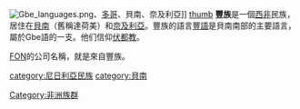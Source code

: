 {{Expand language|1=en|time=2021-12-18T15:58:10+00:00}}
{{NoteTA|G1=地名}}
[[File:Gbe_languages.png|thumb]]、[[多哥|多哥]]、貝南、奈及利亞]]
[[file:Récade_MHNT_ETH_AC_450.jpg|thumb]]
'''豐族'''是一個[[西非|西非]]民族，居住在[[貝南|貝南]]（舊稱達荷美）和[[奈及利亞|奈及利亞]]。豐族的語言[[豐語|豐語]]是貝南南部的主要語言，屬於Gbe語的一支。他们信仰[[伏都教|伏都教]]。

[[FON|FON]]的公司名稱，就是來自豐族。

{{奈及利亞民族}}
{{Authority control}}
{{民族小作品}}

[[Category:非洲族群|Category:非洲族群]]
[[category:尼日利亞民族|category:尼日利亞民族]]
[[category:貝南|category:貝南]]